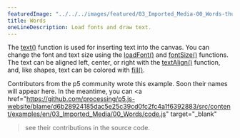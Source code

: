 ---
featuredImage: "../../../images/featured/03_Imported_Media-00_Words-thumbnail.png"
title: Words
oneLineDescription: Load fonts and draw text.
---

The <a href="https://p5js.org/reference/#/p5/text" target="_blank">text()</a> function is used for inserting text into the canvas.
You can change the font and text size using the <a href="https://p5js.org/reference/#/p5/loadFont" target="_blank">loadFont()</a>
and <a href="https://p5js.org/reference/#/p5/fontSize" target="_blank">fontSize()</a> functions.
The text can be aligned left, center, or right with the <a href="https://p5js.org/reference/#/p5/textAlign" target="_blank">textAlign()</a>
function, and, like shapes, text can be colored with <a href="https://p5js.org/reference/#/p5/fill" target="_blank">fill()</a>.

Contributors from the p5 community wrote this example. Soon their names will 
appear here. In the meantime, you can 
<a 
href="https://github.com/processing/p5.js-website/blame/d6b28924185dac5e25c39cd0fc2fc4a1f6392883/src/content/examples/en/03_Imported_Media/00_Words/code.js" target="_blank"
>see their contributions in the source code</a>.